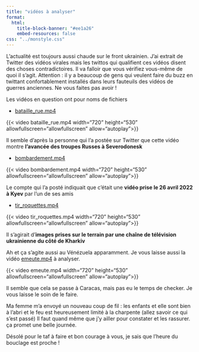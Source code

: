 ```yaml
---
title: "vidéos à analyser"
format: 
  html:
    title-block-banner: "#ee1a26"
    embed-resources: false
css: "../monstyle.css"  
---
```


L'actualité est toujours aussi chaude sur le front ukrainien.
J'ai extrait de Twitter des vidéos virales mais les twittos qui qualifient ces vidéos disent des choses contradictoires. 
Il va falloir que vous vérifiez vous-même de quoi il s'agit. 
Attention : il y a beaucoup de gens qui veulent faire du buzz en twittant confortablement installés dans leurs fauteuils des vidéos de guerres anciennes.
Ne vous faites pas avoir !

Les vidéos en question ont pour noms de fichiers

- [bataille_rue.mp4](https://video.univ-rennes1.fr/downloads/file/v12689c0f3e505kmy98b/?url=media_540_Sg9xERZLMU.mp4)

{{< video bataille_rue.mp4 width="720" height="530" allowfullscreen="allowfullscreen" allow="autoplay">}}

Il semble d'après la personne qui l'a postée sur Twitter que cette vidéo montre **l'avancée des troupes Russes à Severodonesk**

- [bombardement.mp4](https://video.univ-rennes1.fr/downloads/file/v12689c0f3e9fjjk2pjy/?url=media_360_NoDVITyx9t.mp4)

{{< video bombardement.mp4 width="720" height="530" allowfullscreen="allowfullscreen" allow="autoplay">}}

Le compte qui l'a posté indiquait que c'était une **vidéo prise le 26 avril 2022 à Kyev** par l'un de ses amis

- [tir_roquettes.mp4](https://video.univ-rennes1.fr/downloads/file/v12689c0f3ef06p2av7i/?url=media_720_raRuD83kJi.mp4)

{{< video tir_roquettes.mp4 width="720" height="530" allowfullscreen="allowfullscreen" allow="autoplay">}}

Il s'agirait d'**images prises sur le terrain par une chaîne de télévision ukrainienne du côté de Kharkiv**

Ah et ça s'agite aussi au Vénézuela apparamment. Je vous laisse aussi la vidéo [emeute.mp4](https://video.univ-rennes1.fr/downloads/file/v1264071880cfzucp9lt/?url=media_720_oEtnlAWWkl.mp4) à analyser.

{{< video emeute.mp4 width="720" height="530" allowfullscreen="allowfullscreen" allow="autoplay">}}

Il semble que cela se passe à Caracas, mais pas eu le temps de checker. 
Je vous laisse le soin de le faire. 

Ma femme m'a envoyé un nouveau coup de fil : les enfants et elle sont bien à l'abri et le feu est heureusement limité à la charpente (allez savoir ce qui s'est passé)
Il faut quand même que j'y ailler pour constater et les rassurer. 
ça promet une belle journée. 

Désolé pour le taf à faire et bon courage à vous, je sais que l'heure du bouclage est proche !